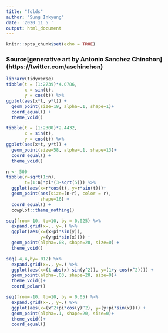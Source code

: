 ```yaml
---
title: "folds"
author: "Sung Inkyung"
date: '2020 11 5 '
output: html_document
---
```


```r
knitr::opts_chunk$set(echo = TRUE)
```
### Source[generative art by Antonio Sanchez Chinchon] (https://twitter.com/aschinchon)
```r
library(tidyverse)
tibble(t = (1:2739)*4.0786, 
       x = sin(t), 
       y = cos(t)) %>% 
ggplot(aes(x*t, y*t)) +
  geom_point(size=19, alpha=.1, shape=1)+ 
  coord_equal() +
  theme_void()
```
```r
tibble(t = (1:2300)*2.4432, 
       x = sin(t), 
       y = cos(t)) %>% 
ggplot(aes(x*t, y*t)) +
  geom_point(size=58, alpha=.1, shape=13)+ 
  coord_equal() +
  theme_void()
```
```r
n <- 500
tibble(r=sqrt(1:n),
       t=(1:n)*pi*(3-sqrt(5))) %>% 
  ggplot(aes(x=r*cos(t), y=r*sin(t)))+
  geom_point(aes(size=(n-r), color = r),
             shape=16) + 
  coord_equal() +
  cowplot::theme_nothing()
```
```r
seq(from=-10, to=10, by = 0.025) %>%
  expand.grid(x=., y=.) %>%
  ggplot(aes(x=(x+pi*sin(y)), 
             y=(y+pi*sin(x)))) +
  geom_point(alpha=.08, shape=20, size=0) + 
  theme_void()
```

```r
seq(-4,4,by=.012) %>%
  expand.grid(x=., y=.) %>%
  ggplot(aes(x=(1-abs(x)-sin(y^2)), y=(1+y-cos(x^2)))) +
  geom_point(alpha=.03, shape=20, size=0)+
  theme_void()+
  coord_polar()
```

```r
seq(from=-10, to=10, by = 0.05) %>%
  expand.grid(x=., y=.) %>%
  ggplot(aes(x=(x^2+pi*cos(y)^2), y=(y+pi*sin(x)))) +
  geom_point(alpha=.1, shape=20, size=0)+
  theme_void()+
  coord_equal()
```

